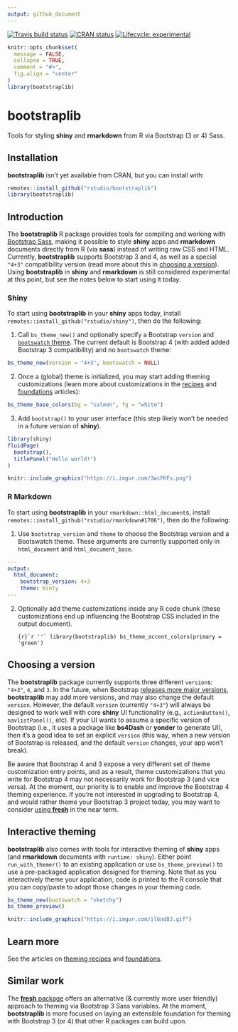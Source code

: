 ```yaml
---
output: github_document
---
```


<!-- badges: start -->
[![Travis build status](https://travis-ci.org/rstudio/bootstraplib.svg?branch=master)](https://travis-ci.org/rstudio/bootstraplib)
[![CRAN status](https://www.r-pkg.org/badges/version/bootstraplib)](https://cran.r-project.org/package=bootstraplib)
[![Lifecycle: experimental](https://img.shields.io/badge/lifecycle-experimental-orange.svg)](https://www.tidyverse.org/lifecycle/#experimental)
<!-- badges: end -->

```r
knitr::opts_chunk$set(
  message = FALSE,
  collapse = TRUE,
  comment = "#>",
  fig.align = "center"
)
library(bootstraplib)
```

# bootstraplib

Tools for styling **shiny** and **rmarkdown** from R via Bootstrap (3 or 4) Sass.

## Installation

**bootstraplib** isn’t yet available from CRAN, but you can install with:

``` r
remotes::install_github("rstudio/bootstraplib")
library(bootstraplib)
```

## Introduction

The **bootstraplib** R package provides tools for compiling and working with [Bootstrap Sass](https://getbootstrap.com/docs/4.4/getting-started/theming/), making it possible to style **shiny** apps and **rmarkdown** documents directly from R (via **sass**) instead of writing raw CSS and HTML. Currently, **bootstraplib** supports Bootstrap 3 and 4, as well as a special `"4+3"` compatibility version (read more about this in [choosing a version](#choosing-a-version)). Using **bootstraplib** in **shiny** and **rmarkdown** is still considered experimental at this point, but see the notes below to start using it today.

### Shiny

To start using **bootstraplib** in your **shiny** apps today, install `remotes::install_github("rstudio/shiny")`, then do the following:

(1) Call `bs_theme_new()` and optionally specify a Bootstrap `version` and [`bootswatch` theme](https://bootswatch.com/). The current default is Bootstrap 4 (with added added Bootstrap 3 compatibility) and no `bootswatch` theme:

```r
bs_theme_new(version = "4+3", bootswatch = NULL)
```

(2) Once a (global) theme is initialized, you may start adding theming customizations (learn more about customizations in the [recipes](https://rstudio.github.io/bootstraplib/articles/recipes.html) and [foundations](https://rstudio.github.io/bootstraplib/articles/foundations.html) articles):

```r
bs_theme_base_colors(bg = "salmon", fg = "white")
```

(3) Add `bootstrap()` to your user interface (this step likely won't be needed in a future version of **shiny**). 

```r
library(shiny)
fluidPage(
  bootstrap(),
  titlePanel("Hello world!")
)
```

```r
knitr::include_graphics("https://i.imgur.com/3wcFKFs.png")
```

### R Markdown

To start using **bootstraplib** in your `rmarkdown::html_document`s, install `remotes::install_github("rstudio/rmarkdown#1706")`, then do the following:

(1) Use `bootstrap_version` and `theme` to choose the Bootstrap version and a Bootswatch theme. These arguments are currently supported only in `html_document` and `html_document_base`.

```yaml
---
output:
  html_document:
    bootstrap_version: 4+3
    theme: minty
---
```

(2) Optionally add theme customizations inside any R code chunk (these customizations end up influencing the Bootstrap CSS included in the output document).

    ```{r}`r ''`
    library(bootstraplib)
    bs_theme_accent_colors(primary = 'green')
    ```


## Choosing a version

The **bootstraplib** package currently supports three different `version`s: `"4+3"`, `4`, and `3`. In the future, when Bootstrap [releases more major versions](https://github.com/twbs/release), **bootstraplib** may add more versions, and may also change the default `version`. However, the default `version` (currently `"4+3"`) will always be designed to work well with core **shiny** UI functionality (e.g., `actionButton()`, `navlistPanel()`, etc). If your UI wants to assume a specific version of Bootstrap (i.e., it uses a package like **bs4Dash** or **yonder** to generate UI), then it's a good idea to set an explicit `version` (this way, when a new version of Bootstrap is released, and the default `version` changes, your app won't break). 

Be aware that Bootstrap 4 and 3 expose a very different set of theme customization entry points, and as a result, theme customizations that you write for Bootstrap 4 may not necessarily work for Bootstrap 3 (and vice versa). At the moment, our priority is to enable and improve the Bootstrap 4 theming experience. If you're not interested in upgrading to Bootstrap 4, and would rather theme your Bootstrap 3 project today, you may want to consider [using **fresh**](#fresh) in the near term.

## Interactive theming

**bootstraplib** also comes with tools for interactive theming of **shiny** apps (and **rmarkdown** documents with `runtime: shiny`). Either point `run_with_themer()` to an existing application or use `bs_theme_preview()` to use a pre-packaged application designed for theming. Note that as you interactively theme your application, code is printed to the R console that you can copy/paste to adopt those changes in your theming code.

```r
bs_theme_new(bootswatch = "sketchy")
bs_theme_preview()
```

```r
knitr::include_graphics("https://i.imgur.com/il6nd8J.gif")
```

## Learn more 

See the articles on [theming recipes](https://rstudio.github.io/bootstraplib/articles/recipes.html) and [foundations](https://rstudio.github.io/bootstraplib/articles/foundations.html).

## Similar work {#fresh}

The [**fresh** package](https://github.com/dreamRs/fresh) offers an alternative (& currently more user friendly) approach to theming via Bootstrap 3 Sass variables. At the moment, **bootstraplib** is more focused on laying an extensible foundation for theming with Bootstrap 3 (or 4) that other R packages can build upon. 

<!--
* Use [Bootstrap](https://sass-lang.com/) 4, as well as any major version of Bootstrap built on [Sass](https://sass-lang.com/). 

  * Packages like **shiny**, **rmarkdown**, and many of their downstream dependencies have long depended on static Bootstrap 3 CSS, and may continue to do so by default. This package provides a means for upgrading to Bootstrap 4 (as well as compiling [Bootstrap 3 SASS](https://github.com/twbs/bootstrap-sass), and potentially, [future major versions](https://github.com/twbs/release) of Bootstrap). 

* Easily use pre-packaged [Bootswatch](https://bootswatch.com/) themes. 

* Create [custom Bootstrap themes](https://getbootstrap.com/docs/4.0/getting-started/theming) through compilation of user supplied [Sass](https://Sass-lang.com) code from R. 

To learn more, see the article on using **bootstraplib** with [**shiny**](articles/shiny.html) and [**rmarkdown**](articles/rmarkdown.html), as well as creating [custom Bootstrap themes](articles/custom.html).
-->

<!--
## Via bs4 {#bs4}

The [**bs4** package](https://github.com/rstudio/bs4) provides a family of page layout functions (e.g., `bs_page_fluid()`, `bs_page_fixed()`, `bs_page()`) that provide a drop-in replacement to core **shiny** page layout functions (e.g., `fluidPage()`, `fixedPage()`, `bootstrapPage()`, etc). These **bs4** functions implictly include `bootstraplib::bootstrap()`, so **bootstraplib** theming functions like `bs_theme_new()` and `bs_theme_add_variables()` may be used to style the page without explictly including `bootstrap()`.

Eventually **bs4** will provide more replacements for core **shiny** UI functions that assume Bootstrap 4; but for now, you can use the **bs4Dash** package to generate similar UI with Bootstrap 4 compatible markup (as well as leverage new Bootstrap 4 features like [cards](https://getbootstrap.com/docs/4.4/components/card/)).

```r
library(bs4)
library(bs4Dash)

# Pin the version to Bootstrap version to 4 since 
# we're using UI functions designed specifically for BS4
bs_theme_new(version = 4)
bs_theme_add_variables(primary = "salmon")

ui_content <- bs4TabSetPanel(
  id = "panel", side = "left",
  bs4TabPanel("One", tabName = "One"),
  bs4TabPanel("Two", tabName = "Two")
)
ui <- bs4_page_fluid(ui_content)
shinyApp(ui, function(input, output) {})
```
-->

